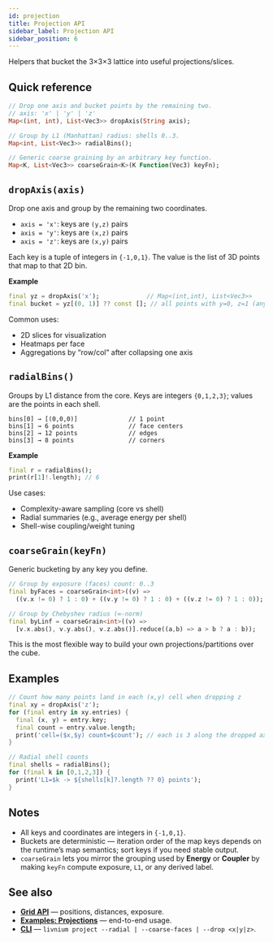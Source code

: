 ```yaml
---
id: projection
title: Projection API
sidebar_label: Projection API
sidebar_position: 6
---
```


Helpers that bucket the 3×3×3 lattice into useful projections/slices.

## Quick reference

```dart
// Drop one axis and bucket points by the remaining two.
// axis: 'x' | 'y' | 'z'
Map<(int, int), List<Vec3>> dropAxis(String axis);

// Group by L1 (Manhattan) radius: shells 0..3.
Map<int, List<Vec3>> radialBins();

// Generic coarse graining by an arbitrary key function.
Map<K, List<Vec3>> coarseGrain<K>(K Function(Vec3) keyFn);
```

## `dropAxis(axis)`

Drop one axis and group by the remaining two coordinates.

- `axis = 'x'`: keys are `(y,z)` pairs
- `axis = 'y'`: keys are `(x,z)` pairs
- `axis = 'z'`: keys are `(x,y)` pairs

Each key is a tuple of integers in `{-1,0,1}`. The value is the list of 3D points that map to that 2D bin.

**Example**

```dart
final yz = dropAxis('x');             // Map<(int,int), List<Vec3>>
final bucket = yz[(0, 1)] ?? const []; // all points with y=0, z=1 (any x)
```

Common uses:
- 2D slices for visualization
- Heatmaps per face
- Aggregations by “row/col” after collapsing one axis

## `radialBins()`

Groups by L1 distance from the core. Keys are integers `{0,1,2,3}`; values are the points in each shell.

```
bins[0] → [(0,0,0)]              // 1 point
bins[1] → 6 points               // face centers
bins[2] → 12 points              // edges
bins[3] → 8 points               // corners
```

**Example**

```dart
final r = radialBins();
print(r[1]!.length); // 6
```

Use cases:
- Complexity-aware sampling (core vs shell)
- Radial summaries (e.g., average energy per shell)
- Shell-wise coupling/weight tuning

## `coarseGrain(keyFn)`

Generic bucketing by any key you define.

```dart
// Group by exposure (faces) count: 0..3
final byFaces = coarseGrain<int>((v) =>
  ((v.x != 0) ? 1 : 0) + ((v.y != 0) ? 1 : 0) + ((v.z != 0) ? 1 : 0));

// Group by Chebyshev radius (∞-norm)
final byLinf = coarseGrain<int>((v) =>
  [v.x.abs(), v.y.abs(), v.z.abs()].reduce((a,b) => a > b ? a : b));
```

This is the most flexible way to build your own projections/partitions over the cube.

## Examples

```dart
// Count how many points land in each (x,y) cell when dropping z
final xy = dropAxis('z');
for (final entry in xy.entries) {
  final (x, y) = entry.key;
  final count = entry.value.length;
  print('cell=($x,$y) count=$count'); // each is 3 along the dropped axis
}

// Radial shell counts
final shells = radialBins();
for (final k in [0,1,2,3]) {
  print('L1=$k -> ${shells[k]?.length ?? 0} points');
}
```

## Notes
- All keys and coordinates are integers in `{-1,0,1}`.
- Buckets are deterministic — iteration order of the map keys depends on the runtime’s map semantics; sort keys if you need stable output.
- `coarseGrain` lets you mirror the grouping used by **Energy** or **Coupler** by making `keyFn` compute exposure, `L1`, or any derived label.

## See also
- **[Grid API](/api/grid)** — positions, distances, exposure.
- **[Examples: Projections](/examples/projections)** — end-to-end usage.
- **[CLI](/cli)** — `livnium project --radial | --coarse-faces | --drop <x|y|z>`.